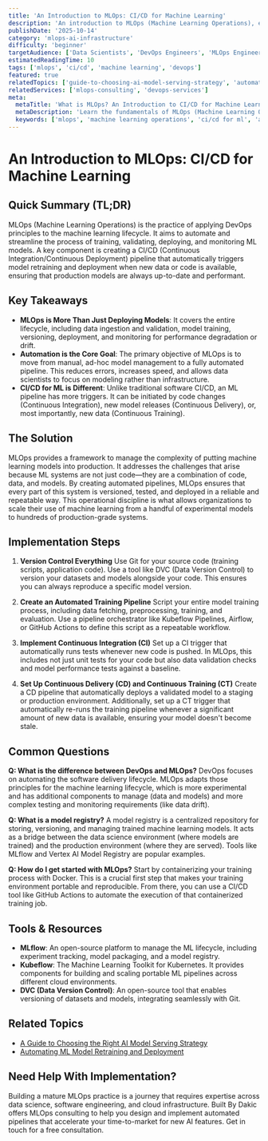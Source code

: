 ```yaml
---
title: 'An Introduction to MLOps: CI/CD for Machine Learning'
description: 'An introduction to MLOps (Machine Learning Operations), explaining how it adapts DevOps principles like CI/CD to automate the lifecycle of machine learning models.'
publishDate: '2025-10-14'
category: 'mlops-ai-infrastructure'
difficulty: 'beginner'
targetAudience: ['Data Scientists', 'DevOps Engineers', 'MLOps Engineers']
estimatedReadingTime: 10
tags: ['mlops', 'ci/cd', 'machine learning', 'devops']
featured: true
relatedTopics: ['guide-to-choosing-ai-model-serving-strategy', 'automating-ml-model-retraining-and-deployment']
relatedServices: ['mlops-consulting', 'devops-services']
meta:
  metaTitle: 'What is MLOps? An Introduction to CI/CD for Machine Learning'
  metaDescription: 'Learn the fundamentals of MLOps (Machine Learning Operations). This guide explains how CI/CD principles are adapted for ML to automate training, testing, and deployment.'
  keywords: ['mlops', 'machine learning operations', 'ci/cd for ml', 'ai infrastructure']
---
```


# An Introduction to MLOps: CI/CD for Machine Learning

## Quick Summary (TL;DR)

MLOps (Machine Learning Operations) is the practice of applying DevOps principles to the machine learning lifecycle. It aims to automate and streamline the process of training, validating, deploying, and monitoring ML models. A key component is creating a CI/CD (Continuous Integration/Continuous Deployment) pipeline that automatically triggers model retraining and deployment when new data or code is available, ensuring that production models are always up-to-date and performant.

## Key Takeaways

- **MLOps is More Than Just Deploying Models**: It covers the entire lifecycle, including data ingestion and validation, model training, versioning, deployment, and monitoring for performance degradation or drift.
- **Automation is the Core Goal**: The primary objective of MLOps is to move from manual, ad-hoc model management to a fully automated pipeline. This reduces errors, increases speed, and allows data scientists to focus on modeling rather than infrastructure.
- **CI/CD for ML is Different**: Unlike traditional software CI/CD, an ML pipeline has more triggers. It can be initiated by code changes (Continuous Integration), new model releases (Continuous Delivery), or, most importantly, new data (Continuous Training).

## The Solution

MLOps provides a framework to manage the complexity of putting machine learning models into production. It addresses the challenges that arise because ML systems are not just code—they are a combination of code, data, and models. By creating automated pipelines, MLOps ensures that every part of this system is versioned, tested, and deployed in a reliable and repeatable way. This operational discipline is what allows organizations to scale their use of machine learning from a handful of experimental models to hundreds of production-grade systems.

## Implementation Steps

1.  **Version Control Everything**
    Use Git for your source code (training scripts, application code). Use a tool like DVC (Data Version Control) to version your datasets and models alongside your code. This ensures you can always reproduce a specific model version.

2.  **Create an Automated Training Pipeline**
    Script your entire model training process, including data fetching, preprocessing, training, and evaluation. Use a pipeline orchestrator like Kubeflow Pipelines, Airflow, or GitHub Actions to define this script as a repeatable workflow.

3.  **Implement Continuous Integration (CI)**
    Set up a CI trigger that automatically runs tests whenever new code is pushed. In MLOps, this includes not just unit tests for your code but also data validation checks and model performance tests against a baseline.

4.  **Set Up Continuous Delivery (CD) and Continuous Training (CT)**
    Create a CD pipeline that automatically deploys a validated model to a staging or production environment. Additionally, set up a CT trigger that automatically re-runs the training pipeline whenever a significant amount of new data is available, ensuring your model doesn't become stale.

## Common Questions

**Q: What is the difference between DevOps and MLOps?**
DevOps focuses on automating the software delivery lifecycle. MLOps adapts those principles for the machine learning lifecycle, which is more experimental and has additional components to manage (data and models) and more complex testing and monitoring requirements (like data drift).

**Q: What is a model registry?**
A model registry is a centralized repository for storing, versioning, and managing trained machine learning models. It acts as a bridge between the data science environment (where models are trained) and the production environment (where they are served). Tools like MLflow and Vertex AI Model Registry are popular examples.

**Q: How do I get started with MLOps?**
Start by containerizing your training process with Docker. This is a crucial first step that makes your training environment portable and reproducible. From there, you can use a CI/CD tool like GitHub Actions to automate the execution of that containerized training job.

## Tools & Resources

- **MLflow**: An open-source platform to manage the ML lifecycle, including experiment tracking, model packaging, and a model registry.
- **Kubeflow**: The Machine Learning Toolkit for Kubernetes. It provides components for building and scaling portable ML pipelines across different cloud environments.
- **DVC (Data Version Control)**: An open-source tool that enables versioning of datasets and models, integrating seamlessly with Git.

## Related Topics

- [A Guide to Choosing the Right AI Model Serving Strategy](/category/mlops-ai-infrastructure/guide-to-choosing-ai-model-serving-strategy)
- [Automating ML Model Retraining and Deployment](/category/mlops-ai-infrastructure/automating-ml-model-retraining-and-deployment)

## Need Help With Implementation?

Building a mature MLOps practice is a journey that requires expertise across data science, software engineering, and cloud infrastructure. Built By Dakic offers MLOps consulting to help you design and implement automated pipelines that accelerate your time-to-market for new AI features. Get in touch for a free consultation.
